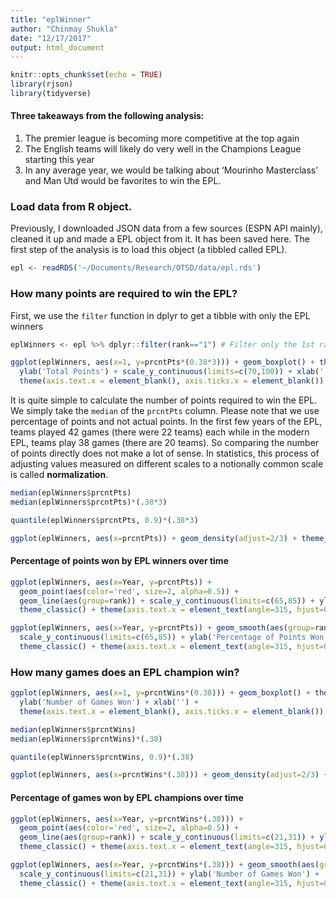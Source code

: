 ```yaml
---
title: "eplWinner"
author: "Chinmay Shukla"
date: "12/17/2017"
output: html_document
---
```


```r
knitr::opts_chunk$set(echo = TRUE)
library(rjson)
library(tidyverse)

```

#### Three takeaways from the following analysis:

1. The premier league is becoming more competitive at the top again
2. The English teams will likely do very well in the Champions League starting this year
3. In any average year, we would be talking about 'Mourinho Masterclass' and Man Utd would be favorites to win the EPL.

### Load data from R object.

Previously, I downloaded JSON data from a few sources (ESPN API mainly), cleaned it up and made a EPL object from it. It has been saved here. The first step of the analysis is to load this object (a tibbled called EPL).

```r
epl <- readRDS('~/Documents/Research/OTSD/data/epl.rds')
```

### How many points are required to win the EPL?

First, we use the `filter` function in dplyr to get a tibble with only the EPL winners

```r

eplWinners <- epl %>% dplyr::filter(rank=="1") # Filter only the 1st ranked teams
```

```r

ggplot(eplWinners, aes(x=1, y=prcntPts*(0.38*3))) + geom_boxplot() + theme_classic() + 
  ylab('Total Points') + scale_y_continuous(limits=c(70,100)) + xlab('') + 
  theme(axis.text.x = element_blank(), axis.ticks.x = element_blank())
```

It is quite simple to calculate the number of points required to win the EPL. We simply take the `median` of the `prcntPts` column. Please note that we use percentage of points and not actual points. In the first few years of the EPL, teams played 42 games (there were 22 teams) each while in the modern EPL, teams play 38 games (there are 20 teams). So comparing the number of points directly does not make a lot of sense. In statistics, this process of adjusting values measured on different scales to a notionally common scale is called **normalization**.

```r

median(eplWinners$prcntPts)
median(eplWinners$prcntPts)*(.38*3)
```

```r

quantile(eplWinners$prcntPts, 0.9)*(.38*3)
```

```r

ggplot(eplWinners, aes(x=prcntPts)) + geom_density(adjust=2/3) + theme_classic() + xlab('Percent Points')
```


#### Percentage of points won by EPL winners over time

```r

ggplot(eplWinners, aes(x=Year, y=prcntPts)) + 
  geom_point(aes(color='red', size=2, alpha=0.5)) + 
  geom_line(aes(group=rank)) + scale_y_continuous(limits=c(65,85)) + ylab('Percentage of Points Won') +
  theme_classic() + theme(axis.text.x = element_text(angle=315, hjust=0, vjust=1), legend.position = 'NA')
```

```r

ggplot(eplWinners, aes(x=Year, y=prcntPts)) + geom_smooth(aes(group=rank), se=FALSE, color='red') + 
  scale_y_continuous(limits=c(65,85)) + ylab('Percentage of Points Won') + 
  theme_classic() + theme(axis.text.x = element_text(angle=315, hjust=0, vjust=1), legend.position = 'NA')
```

### How many games does an EPL champion win?

```r

ggplot(eplWinners, aes(x=1, y=prcntWins*(0.38))) + geom_boxplot() + theme_classic() + 
  ylab('Number of Games Won') + xlab('') + 
  theme(axis.text.x = element_blank(), axis.ticks.x = element_blank())
```

```r

median(eplWinners$prcntWins)
median(eplWinners$prcntWins)*(.38)
```

```r

quantile(eplWinners$prcntWins, 0.9)*(.38)
```

```r

ggplot(eplWinners, aes(x=prcntWins*(.38))) + geom_density(adjust=2/3) + theme_classic() + xlab('Number of Wins')
```

#### Percentage of games won by EPL champions over time

```r

ggplot(eplWinners, aes(x=Year, y=prcntWins*(.38))) + 
  geom_point(aes(color='red', size=2, alpha=0.5)) + 
  geom_line(aes(group=rank)) + scale_y_continuous(limits=c(21,31)) + ylab('Number of Games Won') +
  theme_classic() + theme(axis.text.x = element_text(angle=315, hjust=0, vjust=1), legend.position = 'NA')
```

```r

ggplot(eplWinners, aes(x=Year, y=prcntWins*(.38))) + geom_smooth(aes(group=rank), se=FALSE, color='red') + 
  scale_y_continuous(limits=c(21,31)) + ylab('Number of Games Won') + 
  theme_classic() + theme(axis.text.x = element_text(angle=315, hjust=0, vjust=1), legend.position = 'NA')
```